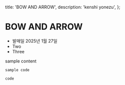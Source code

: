   title: 'BOW AND ARROW',
  description: 'kenshi yonezu',
};

# BOW AND ARROW

- 발매일 2025년 1월 27일
- Two
- Three

sample content

```
sample code
```

`code`

<StackBlitzEmbed
  repo='GyeongtaeGim/react-scroll-interaction-example'
  height='700px'
/>
